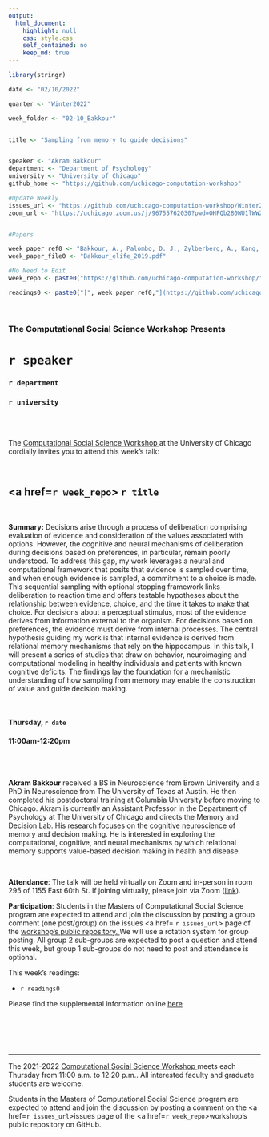 ```yaml
---
output:
  html_document:
    highlight: null
    css: style.css
    self_contained: no
    keep_md: true
---
```


```r
library(stringr)

date <- "02/10/2022"

quarter <- "Winter2022"

week_folder <- "02-10_Bakkour"


title <- "Sampling from memory to guide decisions"


speaker <- "Akram Bakkour"
department <- "Department of Psychology"
university <- "University of Chicago"
github_home <- "https://github.com/uchicago-computation-workshop"

#Update Weekly
issues_url <- "https://github.com/uchicago-computation-workshop/Winter2022/issues/5"
zoom_url <- "https://uchicago.zoom.us/j/96755762030?pwd=OHFQb280WU1lWWZib0RGUVZMdG43UT09"


#Papers

week_paper_ref0 <- "Bakkour, A., Palombo, D. J., Zylberberg, A., Kang, Y. H., Reid, A., Verfaellie, M., ... & Shohamy, D. (2019). The hippocampus supports deliberation during value-based decisions. elife, 8, e46080."
week_paper_file0 <- "Bakkour_elife_2019.pdf"

#No Need to Edit
week_repo <- paste0("https://github.com/uchicago-computation-workshop/",quarter,"/tree/master/",week_folder)

readings0 <- paste0("[", week_paper_ref0,"](https://github.com/uchicago-computation-workshop/",quarter,"/blob/master/", week_folder,"/",week_paper_file0,")")

```



<br>

<h3 class=pfblock-header> The Computational Social Science Workshop Presents </h3>

<h1 class=pfblock-header3> `r speaker`</h1>
<h3 class=pfblock-header3> `r department` </h3>
<h3 class=pfblock-header3> `r university` </h3>

<br><br>



<p class=pfblock-header3>The <a href="https://macss.uchicago.edu/content/computation-workshop"> Computational Social Science Workshop </a> at the University of Chicago cordially invites you to attend this week's talk:</p>



<br>

<div class=pfblock-header3>
<h2 class=pfblock-header>
  <a href=`r week_repo`> `r title` </a>
</h2>

<br>
</div>



<p class=footertext2>

**Summary:** Decisions arise through a process of deliberation comprising evaluation of evidence and consideration of the values associated with options. However, the cognitive and neural mechanisms of deliberation during decisions based on preferences, in particular, remain poorly understood. To address this gap, my work leverages a neural and computational framework that posits that evidence is sampled over time, and when enough evidence is sampled, a commitment to a choice is made. This sequential sampling with optional stopping framework links deliberation to reaction time and offers testable hypotheses about the relationship between evidence, choice, and the time it takes to make that choice. For decisions about a perceptual stimulus, most of the evidence derives from information external to the organism. For decisions based on preferences, the evidence must derive from internal processes. The central hypothesis guiding my work is that internal evidence is derived from relational memory mechanisms that rely on the hippocampus. In this talk, I will present a series of studies that draw on behavior, neuroimaging and computational modeling in healthy individuals and patients with known cognitive deficits. The findings lay the foundation for a mechanistic understanding of how sampling from memory may enable the construction of value and guide decision making.


</p>

<br>

<h4 class=pfblock-header3> Thursday, `r date` </h4>
<h4 class=pfblock-header3> 11:00am-12:20pm </h4>

<br><br>

<p class=footertext2>

**Akram Bakkour** received a BS in Neuroscience from Brown University and a PhD in Neuroscience from The University of Texas at Austin. He then completed his postdoctoral training at Columbia University before moving to Chicago. Akram is currently an Assistant Professor in the Department of Psychology at The University of Chicago and directs the Memory and Decision Lab. His research focuses on the cognitive neuroscience of memory and decision making. He is interested in exploring the computational, cognitive, and neural mechanisms by which relational memory supports value-based decision making in health and disease.
</p>

<br>

<p class=footertext2>

**Attendance**: The talk will be held virtually on Zoom and in-person in room 295 of 1155 East 60th St. If joining virtually, please join via Zoom ([link](`r zoom_url`)).

</p>

<p class=footertext2>

**Participation**: Students in the Masters of Computational Social Science program are expected to attend and join the discussion by posting a group comment (one post/group) on the issues <a href= `r issues_url`> page </a> of the <a href="https://github.com/uchicago-computation-workshop"> workshop's public repository. </a> We will use a rotation system for group posting. All group 2 sub-groups are expected to post a question and attend this week, but group 1 sub-groups do not need to post and attendance is optional.

This week's readings:

- `r readings0`

Please find the supplemental information online [here](https://elifesciences.org/articles/46080) 

<br>

<br><br>

---

<p class=footertext> The 2021-2022 <a href="https://macss.uchicago.edu/content/computation-workshop"> Computational Social Science Workshop </a> meets each Thursday from 11:00 a.m. to 12:20 p.m.. All interested faculty and graduate students are welcome.</p>



<p class=footertext>Students in the Masters of Computational Social Science program are expected to attend and join the discussion by posting a comment on the <a href=`r issues_url`>issues page</a> of the <a href=`r week_repo`>workshop's public repository on GitHub.</a></p>
